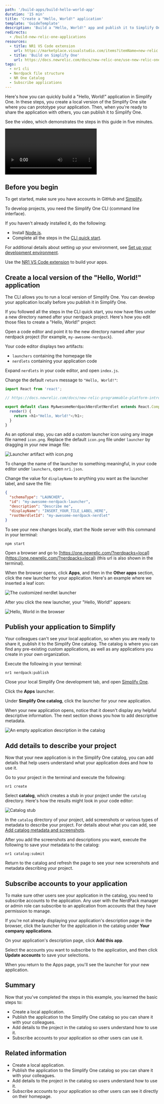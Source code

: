 ```yaml
---
path: '/build-apps/build-hello-world-app'
duration: '15 min'
title: 'Create a "Hello, World!" application'
template: 'GuideTemplate'
description: 'Build a "Hello, World!" app and publish it to Simplify One'
redirects:
  - /build-new-relic-one-applications
resources:
  - title: NR1 VS Code extension
    url: https://marketplace.visualstudio.com/items?itemName=new-relic.nr1
  - title: 'Build on Simplify One'
    url: https://docs.newrelic.com/docs/new-relic-one/use-new-relic-one/build-new-relic-one/new-relic-one-build-your-own-custom-new-relic-one-application
tags:
  - nr1 cli
  - Nerdpack file structure
  - NR One Catalog
  - Subscribe applications
---
```


<Intro>

Here's how you can quickly build a "Hello, World!" application in Simplify One. In these steps, you create a local version of the Simplify One site where you can prototype your application. Then, when you're ready to share the application with others, you can publish it to Simplify One.

See the video, which demonstrates the steps in this guide in five minutes.

<Video id="7omo0qHxku8" type="youtube" />

</Intro>

## Before you begin

To get started, make sure you have accounts in GitHub and [Simplify](https://newrelic.com/signup/).

To develop projects, you need the Simplify One CLI (command line interface).

If you haven't already installed it, do the following:

- Install [Node.js](https://nodejs.org/en/download/).
- Complete all the steps in the [CLI quick start](https://one.newrelic.com/launcher/developer-center.launcher?pane=eyJuZXJkbGV0SWQiOiJkZXZlbG9wZXItY2VudGVyLmRldmVsb3Blci1jZW50ZXIifQ==).

For additional details about setting up your environment, see [Set up your development environment](set-up-dev-env).

<Tip>

Use the [NR1 VS Code extension](https://marketplace.visualstudio.com/items?itemName=new-relic.nr1) to build your apps.

</Tip>

## Create a local version of the "Hello, World!" application

The CLI allows you to run a local version of Simplify One. You can develop your application locally before you publish it in Simplify One.

If you followed all the steps in the CLI quick start, you now have files under a new directory named after your nerdpack project. Here's how you edit those files to create a "Hello, World!" project:

<Steps>

<Step>

Open a code editor and point it to the new directory named after your nerdpack project (for example, `my-awesome-nerdpack`).

Your code editor displays two artifacts:

- `launchers` containing the homepage tile
- `nerdlets` containing your application code

</Step>

  <Step>

Expand `nerdlets` in your code editor, and open `index.js`.

  </Step>

  <Step>

Change the default `return` message to `"Hello, World!"`:

```js
import React from 'react';

// https://docs.newrelic.com/docs/new-relic-programmable-platform-introduction

export default class MyAwesomeNerdpackNerdletNerdlet extends React.Component {
  render() {
    return <h1>"Hello, World!"</h1>;
  }
}
```

  </Step>

  <Step>

As an optional step, you can add a custom launcher icon using any image file named `icon.png`. Replace the default `icon.png` file under `launcher` by dragging in your new image file:

![Launcher artifact with icon.png](../../images/create-hello-world/custom-tile.png)

  </Step>

  <Step>

To change the name of the launcher to something meaningful, in your code editor under `launchers`, open `nr1.json`.

  </Step>

  <Step>

Change the value for `displayName` to anything you want as the launcher label, and save the file:

```json
{
  "schemaType": "LAUNCHER",
  "id": "my-awesome-nerdpack-launcher",
  "description": "Describe me",
  "displayName": "INSERT_YOUR_TILE_LABEL_HERE",
  "rootNerdletId": "my-awesome-nerdpack-nerdlet"
}
```

  </Step>

  <Step>

To see your new changes locally, start the Node server with this command in your terminal:

```
npm start
```

  </Step>

  <Step>

Open a browser and go to [https://one.newrelic.com/?nerdpacks=local](https://one.newrelic.com/?nerdpacks=local) (this url is also shown in the terminal).

  </Step>

  <Step>

When the browser opens, click **Apps**, and then in the **Other apps** section, click the new launcher for your application. Here's an example where we inserted a leaf icon:

![The customized nerdlet launcher](../../images/create-hello-world/hello-world-launcher.png)

After you click the new launcher, your "Hello, World!" appears:

![Hello, World in the browser](../../images/create-hello-world/hello-world-output-local.png)

  </Step>

  </Steps>

## Publish your application to Simplify

Your colleagues can't see your local application, so when you are ready to share it, publish it to the Simplify One catalog. The catalog is where you can find any pre-existing custom applications, as well as any applications you create in your own organization.

<Steps>

  <Step>

Execute the following in your terminal:

```
nr1 nerdpack:publish
```

  </Step>

  <Step>

Close your local Simplify One development tab, and open [Simplify One](https://one.newrelic.com).

  </Step>

  <Step>

Click the **Apps** launcher.

  </Step>

  <Step>

Under **Simplify One catalog**, click the launcher for your new application.

  </Step>

</Steps>

When your new application opens, notice that it doesn't display any helpful descriptive information. The next section shows you how to add descriptive metadata.

![An empty application description in the catalog](../../images/create-hello-world/catalog-description-empty.png)

## Add details to describe your project

Now that your new application is in the Simplify One catalog, you can add details that help users understand what your application does and how to use it.

<Steps>

  <Step>

Go to your project in the terminal and execute the following:

```
nr1 create
```

  </Step>

  <Step>

Select **catalog**, which creates a stub in your project under the `catalog` directory. Here's how the results might look in your code editor:

![Catalog stub](../../images/create-hello-world/new-catalog-stub.png)

  </Step>

  <Step>

In the `catalog` directory of your project, add screenshots or various types of metadata to describe your project. For details about what you can add, see [Add catalog metadata and screenshots](https://docs.newrelic.com/docs/new-relic-one/use-new-relic-one/build-new-relic-one/discover-manage-applications-new-relic-one-catalog#clamshell-2).

  </Step>

  <Step>

After you add the screenshots and descriptions you want, execute the following to save your metadata to the catalog:

```
nr1 catalog:submit
```

  </Step>

  <Step>

Return to the catalog and refresh the page to see your new screenshots and metadata describing your project.

  </Step>

</Steps>

## Subscribe accounts to your application

To make sure other users see your application in the catalog, you need to subscribe accounts to the application. Any user with the NerdPack manager or admin role can subscribe to an application from accounts that they have permission to manage. 

<Steps>

  <Step>

If you're not already displaying your application's description page in the browser, click the launcher for the application in the catalog under **Your company applications**.

  </Step>

  <Step>

On your application's description page, click **Add this app**.

  </Step>

  <Step>

Select the accounts you want to subscribe to the application, and then click **Update accounts** to save your selections.

  </Step>

</Steps>

When you return to the Apps page, you'll see the launcher for your new application.

## Summary

Now that you've completed the steps in this example, you learned the basic steps to:

- Create a local application.
- Publish the application to the Simplify One catalog so you can share it with your colleagues.
- Add details to the project in the catalog so users understand how to use it.
- Subscribe accounts to your application so other users can use it.

## Related information

- Create a local application.
- Publish the application to the Simplify One catalog so you can share it with your colleagues.
- Add details to the project in the catalog so users understand how to use it.
- Subscribe accounts to your application so other users can see it directly on their homepage.
